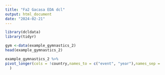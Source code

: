 ---
title: "Fa2 Gacasa EDA dcl"
output: html_document
date: "2024-02-21"
---

```{r}
library(dcldata)
library(tidyr)
```

```{r}
gym <-data(example_gymnastics_2)
head(example_gymnastics_2)
```

```{r}
example_gymnastics_2 %>% 
pivot_longer(cols = !country,names_to = c("event", "year"),names_sep = "_",values_to = "score"
  )
```
